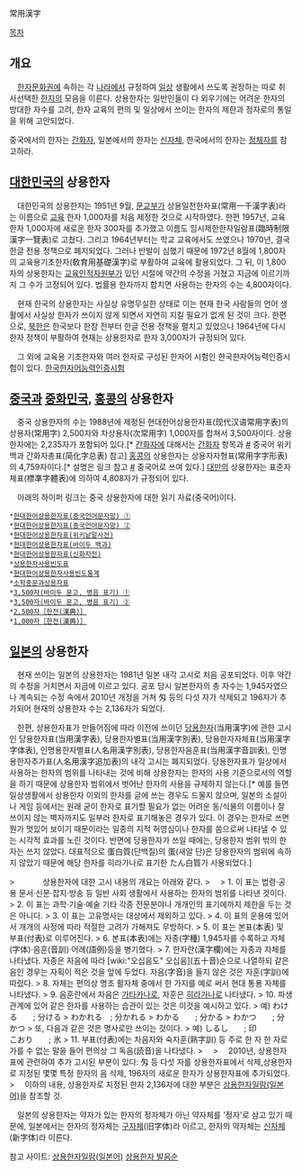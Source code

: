 常用漢字

[[목차]]
== 개요 ==
　[[한자문화권]]에 속하는 각 [[나라]]에서 규정하여 [[일상]] 생활에서 쓰도록 권장하는 따로 취사선택한 [[한자]]의 모음을 이른다. 상용한자는 일반인들이 다 외우기에는 어려운 한자의 방대한 자수를 고려, 한자 교육의 편의 및 일상에서 쓰이는 한자의 제한과 정자로의 통일을 위해 고안되었다.

중국에서의 한자는 [[간화자]],
일본에서의 한자는 [[신자체]],
한국에서의 한자는 [[정체자]]를 참고하라.
== [[대한민국]]의 상용한자 ==
　대한민국의 상용한자는 1951년 9월, [[문교부]]가 상용일천한자표(常用一千漢字表)라는 이름으로 [[교육]] 한자 1,000자를 처음 제정한 것으로 시작하였다. 한편 1957년, 교육 한자 1,000자에 새로운 한자 300자를 추가했고 이름도 임시제한한자일람표(臨時制限漢字一覽表)로 고쳤다. 그리고 1964년부터는 학교 교육에서도 쓰였으나 1970년, 결국 한글 전용 정책으로 폐지되었다. 그러나 반발이 심했기 때문에 1972년 8월에 1,800자의 교육용기초한자(敎育用基礎漢字)로 부활하여 교육에 활용되었다. 그 뒤, 이 1,800자의 상용한자는 [[교육부|교육인적자원부]]가 있던 시절에 약간의 수정을 거쳤고 지금에 이르기까지 그 수가 고정되어 있다. 법률용 한자까지 합치면 사용하는 한자의 수는 4,800자이다.

　현재 한국의 상용한자는 사실상 유명무실한 상태로 이는 현재 한국 사람들의 언어 생활에서 사실상 한자가 쓰이지 않게 되면서 자연히 지킬 필요가 없게 된 것이 크다.  한편으로, [[북한]]은 한국보다 한참 전부터 한글 전용 정책을 펼치고 있었으나 1964년에 다시 한자 정책이 부활하여 현재는 상용한자로 한자 3,000자가 규정되어 있다.

　그 외에 교육용 기초한자와 여러 한자로 구성된 한자어 시험인 한국한자어능력인증시험이 있다.
[http://edu.chosun.com/hanja/index.action 한국한자어능력인증시험]
== [[중국]]과 [[중화민국]], [[홍콩]]의 상용한자 ==
　중국 상용한자의 수는 1988년에 제정된 현대한어상용한자표(现代汉语常用字表)의 상용자(常用字) 2,500자와 차상용자(次常用字) 1,000자를 합쳐서 3,500자이다. 상용한자에는 [[간화자|]] 2,235자가 포함되어 있다.[* [[간화자]]에 대해서는 [[간화자]] 항목과 [http://zh.wikipedia.org/wiki/%E7%AE%80%E5%8C%96%E5%AD%97%E6%80%BB%E8%A1%A8 #] 중국어 위키백과 간화자총표(简化字总表) 참고] [[홍콩]]의 상용한자는 상용자자형표(常用字字形表)의 4,759자이다.[* 설명은 링크 참고 [http://baike.baidu.com/view/489179.htm #] 중국어로 쓰여 있다.] [[대만]]의 상용한자는 표준자체표(標準字體表)에 의하여 4,808자가 규정되어 있다.

　아래의 하이퍼 링크는 중국 상용한자에 대한 읽기 자료(중국어)이다.
 *[http://www.china-language.gov.cn/wenziguifan/shanghi/013.htm  현대한어상용한자표(중국언어문자망) ①]
 *[http://hanyu.iciba.com/zt/3500.html  현대한어상용한자표(중국언어문자망) ②]
 *[http://zh.wiktionary.org/wiki/%E9%99%84%E5%BD%95:%E7%8E%B0%E4%BB%A3%E6%B1%89%E8%AF%AD%E5%B8%B8%E7%94%A8%E5%AD%97%E8%A1%A8  현대한어상용한자표(위키낱말사전)]
 *[http://baike.baidu.com/view/490908.htm#8  현대한어상용한자표(바이두 백과)]
 *[http://zidian.911cha.com/changyongzi.html  현대한어상용한자표(신화자전)]
 *[http://humanum.arts.cuhk.edu.hk/Lexis/lexi-can/faq.php  상용한자사용빈도표]
 *[http://humanum.arts.cuhk.edu.hk/Lexis/chifreq  현대한어상용한자사용빈도통계]
 *[http://lcprichi.hkbu.edu.hk/table_search.html  소학중문과상용자표]
 *[http://wenku.baidu.com/view/e146a551f01dc281e53af0a5.html  3,500자(바이두 문고, 병음 표기) ①] 
 *[http://wenku.baidu.com/view/b2d28fefe009581b6bd9eb9e.html?re=view  3,500자(바이두 문고, 병음 표기) ②]
 *[http://www.zdic.net/z/zb/cc1.htm  2,500자［한전(漢典)］]
 *[http://www.zdic.net/z/zb/cc2.htm  1,000자［한전(漢典)］]

== [[일본]]의 상용한자 ==
　현재 쓰이는 일본의 상용한자는 1981년 일본 내각 고시로 처음 공포되었다. 이후 약간의 수정을 거치면서 지금에 이르고 있다. 공포 당시 일본한자의 총 자수는 1,945자였으나 계속되는 수정 속에서 2010년 개정을 거쳐 匁 등의 다섯 자가 삭제되고 196자가 추가되어 현재의 상용한자 수는 2,136자가 되었다.

　한편, 상용한자표가 만들어짐에 따라 이전에 쓰이던 [[당용한자]](当用漢字)에 관한 고시인 당용한자표(当用漢字表), 당용한자별표(当用漢字別表), 당용한자자체표(当用漢字字体表), 인명용한자별표(人名用漢字別表), 당용한자음훈표(当用漢字音訓表), 인명용한자추가표(人名用漢字追加表)의 내각 고시는 폐지되었다. 당용한자표가 일상에서 사용하는 한자의 범위를 나타내는 것에 비해 상용한자는 한자의 사용 기준으로서의 역할을 하기 때문에 상용한자 범위에서 벗어난 한자의 사용을 규제하지 않는다.[* 예를 들면 일상생활에서 상용한자 이외의 한자를 글에 쓰는 경우도 드물지 않으며, 일본의 소설이나 게임 등에서는 원래 굳이 한자로 표기할 필요가 없는 어려운 동/식물의 이름이나 잘 쓰이지 않는 벽자까지도 일부러 한자로 표기해놓은 경우가 있다. 이 경우는 한자로 쓰면 뭔가 멋있어 보이기 때문이라는 일종의 지적 허영심이나 한자를 씀으로써 나타낼 수 있는 시각적 효과를 노린 것이다. 반면에 당용한자가 쓰일 때에는, 당용한자 범위 밖의 한자는 쓰지 않았다. 대표적으로 蛋白質(단백질)의 蛋(새알 단)은 당용한자의 범위에 속하지 않았기 때문에 해당 한자를 히라가나로 표기한 たん白質가 사용되었다.]


> 　 　　상용한자에 대한 고시 내용의 개요는 아래와 같다.
>　
> 1. 이 표는 법령·공용 문서·신문·잡지·방송 등 일반 사회 생활에서 사용하는 한자의 범위를 나타낸 것이다.
> 2. 이 표는 과학·기술·예술 기타 각종 전문분야나 개개인의 표기에까지 제한을 두는 것은 아니다.
> 3. 이 표는 고유명사는 대상에서 제외하고 있다.
> 4. 이 표의 운용에 있어서 개개의 사정에 따라 적절한 고려가 가해져도 무방하다.
> 5. 이 표는 본표(本表) 및 부표(付表)로 이루어진다.
> 6. 본표(本表)에는 자종(字種) 1,945자를 수록하고 자체(字体)·음훈(音訓)·어례(語例)등을 병기했다.
> 7. 한자란(漢字欄)에는 자종과 자체를 나타냈다. 자종은 자음에 따라 [wiki:"오십음도" 오십음](五十音)순으로 나열하되 같은 음인 경우는 자획이 적은 것을 앞에 두었다. 자음(字音)을 들지 않은 것은 자훈(字訓)에 따랐다.
> 8. 자체는 편의상 명조 활자체 중에서 한 가지를 예로 써서 현대 통용 자체를 나타냈다.
> 9. 음훈란에서 자음은 [[가타카나]]로, 자훈은 [[히라가나]]로 나타냈다.
> 10. 파생 관계에 있어 같은 한자를 사용하는 습관이 있는 것은 이것을 예시하고 있다.
> 예) わける　　; 分ける
>     わかれる　; 分かれる
>     わかる　　; 分かる
>     わかつ　　; 分かつ
> 또, 다음과 같은 것은 명사로만 쓰이는 것이다.
> 예) しるし　　; 印　　　　こおり　　; 氷
> 11. 부표(付表)에는 차음자와 숙자훈(熟字訓) 등 주로 한 자 한 자로 가를 수 없는 말을 들어 편의상 그 독음(読音)을 나타냈다.
>　
> 　2010년, 상용한자표에 관련하여 추가 고시된 부분이 있다: 匁 등 다섯 자를 상용한자표에서 삭제,상용한자로 지정된 몇몇 특정 한자의 음 삭제, 196자의 새로운 한자가 상용한자표에 추가되었다.
> 　이하의 내용, 상용한자로 지정된 한자 2,136자에 대한 부분은 [http://ja.wikipedia.org/wiki/%E5%B8%B8%E7%94%A8%E6%BC%A2%E5%AD%97%E4%B8%80%E8%A6%A7 상용한자일람(일본어)]을 참조할 것.

　일본의 상용한자는 약자가 있는 한자의 정자체가 아닌 약자체를 '정자'로 삼고 있기 때문에, 일본에서는 한자의 정자체는 [[구자체]](旧字体)라 이르고, 한자의 약자체는 [[신자체]](新字体)라 이른다.

참고 사이트:
[http://ja.wikipedia.org/wiki/%E5%B8%B8%E7%94%A8%E6%BC%A2%E5%AD%97%E4%B8%80%E8%A6%A7 상용한자일람(일본어)]
[https://ja.wiktionary.org/wiki/Wiktionary:%E5%B8%B8%E7%94%A8%E6%BC%A2%E5%AD%97%E3%81%AE%E4%B8%80%E8%A6%A7 상용한자 발음순] 
